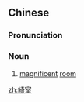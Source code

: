 {{also|绮室}}
==Chinese==
{{zh-forms|s=绮室}}

===Pronunciation===
{{zh-pron
|m=qǐshì
|cat=n
}}

===Noun===
{{zh-noun}}

# [[magnificent]] [[room]]

[[zh:綺室]]